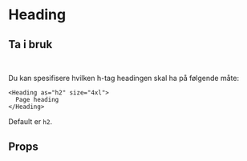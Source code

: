 
<Meta of={HeadingStories} />

# Heading

<Canvas of={HeadingStories.Heading} />

## Ta i bruk

```jsx
import { Heading } from "@kvib/react";
```

Du kan spesifisere hvilken h-tag headingen skal ha på følgende måte:

```tsx
<Heading as="h2" size="4xl">
  Page heading
</Heading>
```

Default er `h2`.

## Props

<Controls of={HeadingStories.Heading} />
